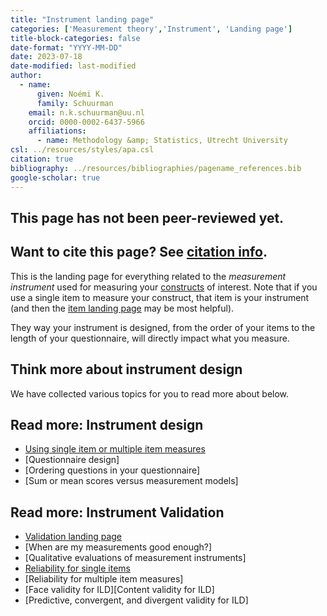 ```yaml
---
title: "Instrument landing page"
categories: ['Measurement theory','Instrument', 'Landing page']
title-block-categories: false
date-format: "YYYY-MM-DD"
date: 2023-07-18
date-modified: last-modified
author:
  - name:
      given: Noémi K.
      family: Schuurman
    email: n.k.schuurman@uu.nl
    orcid: 0000-0002-6437-5966
    affiliations:
      - name: Methodology &amp; Statistics, Utrecht University
csl: ../resources/styles/apa.csl
citation: true
bibliography: ../resources/bibliographies/pagename_references.bib
google-scholar: true
---
```


::: callout-caution
## This page has not been peer-reviewed yet.
:::

::: callout-note
## Want to cite this page? See [citation info](instrument.html#citation).
:::

This is the landing page for everything related to the <i> measurement instrument </i> used for measuring your [constructs](../theory/your-study/constructs.qmd) of interest. Note that if you use a single item to measure your construct, that item is your instrument (and then the [item landing page](item.qmd) may be most helpful).

They way your instrument is designed, from the order of your items to the length of your questionnaire, will directly impact what you measure. 

## Think more about instrument design

We have collected various topics for you to read more about below.

::: {.callout-note collapse="false"}

## Read more: Instrument design

-   [Using single item or multiple item measures](instrument/single-item-multiple-item-measures.qmd)
-   [Questionnaire design]
-   [Ordering questions in your questionnaire]
-   [Sum or mean scores versus measurement models]


:::

::: {.callout-note collapse="false"}

## Read more: Instrument Validation
-   [Validation landing page](validation.qmd)
-   [When are my measurements good enough?]
-   [Qualitative evaluations of measurement instruments]
-   [Reliability for single items](validation/reliability-single-item-measures.qmd)
-   [Reliability for multiple item measures]
-   [Face validity for ILD][Content validity for ILD]
-   [Predictive, convergent, and divergent validity for ILD]

:::


```{=html}
<!--
# Related pages

-   [Measurement coverage, time span, & granularity.](/TScale_MeasCoverage.html)

-   [Measuring and Relating Multiple Constructs Measured at Different Timescales](/TScale_RelatingConstructs.html)

-   [Capturing Regime Switches](/TScale_Switches.html)

-   [Event-Relations in ILD Measurement](/EventRelations.html)

-   [Measurement Burst Designs]
-->
```
